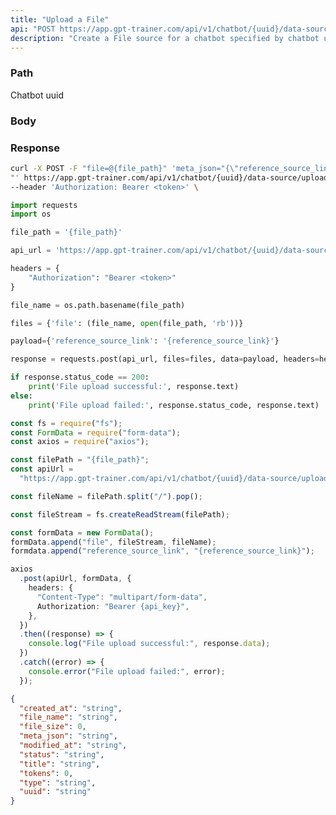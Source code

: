 ```yaml
---
title: "Upload a File"
api: "POST https://app.gpt-trainer.com/api/v1/chatbot/{uuid}/data-source/upload"
description: "Create a File source for a chatbot specified by chatbot uuid"
---
```


### Path

<ParamField path="uuid" type="string" required>
  Chatbot uuid
</ParamField>

### Body

<ParamField body="file_path" type="string" required />
<ParamField body="reference_source_link" type="string" />

### Response

<ResponseField name="created_at" type="string" />
<ResponseField name="file_name" type="string" />
<ResponseField name="file_size" type="number" />
<ResponseField name="meta_json" type="string" />
<ResponseField name="modified_at" type="string" />
<ResponseField name="status" type="string" />
<ResponseField name="title" type="string" />
<ResponseField name="type" type="string" />
<ResponseField name="tokens" type="number" />
<ResponseField name="uuid" type="string" />

<RequestExample>

```bash Curl
curl -X POST -F "file=@{file_path}" 'meta_json="{\"reference_source_link\": \"{reference_source_link}\"}
"' https://app.gpt-trainer.com/api/v1/chatbot/{uuid}/data-source/upload \
--header 'Authorization: Bearer <token>' \
```

```py Python
import requests
import os

file_path = '{file_path}'

api_url = 'https://app.gpt-trainer.com/api/v1/chatbot/{uuid}/data-source/upload'

headers = {
    "Authorization": "Bearer <token>"
}

file_name = os.path.basename(file_path)

files = {'file': (file_name, open(file_path, 'rb'))}

payload={'reference_source_link': '{reference_source_link}'}

response = requests.post(api_url, files=files, data=payload, headers=headers)

if response.status_code == 200:
    print('File upload successful:', response.text)
else:
    print('File upload failed:', response.status_code, response.text)

```

```ts JavaScript
const fs = require("fs");
const FormData = require("form-data");
const axios = require("axios");

const filePath = "{file_path}";
const apiUrl =
  "https://app.gpt-trainer.com/api/v1/chatbot/{uuid}/data-source/upload";

const fileName = filePath.split("/").pop();

const fileStream = fs.createReadStream(filePath);

const formData = new FormData();
formData.append("file", fileStream, fileName);
formdata.append("reference_source_link", "{reference_source_link}");

axios
  .post(apiUrl, formData, {
    headers: {
      "Content-Type": "multipart/form-data",
      Authorization: "Bearer {api_key}",
    },
  })
  .then((response) => {
    console.log("File upload successful:", response.data);
  })
  .catch((error) => {
    console.error("File upload failed:", error);
  });
```

</RequestExample>

<ResponseExample>

```json Response
{
  "created_at": "string",
  "file_name": "string",
  "file_size": 0,
  "meta_json": "string",
  "modified_at": "string",
  "status": "string",
  "title": "string",
  "tokens": 0,
  "type": "string",
  "uuid": "string"
}
```

</ResponseExample>
